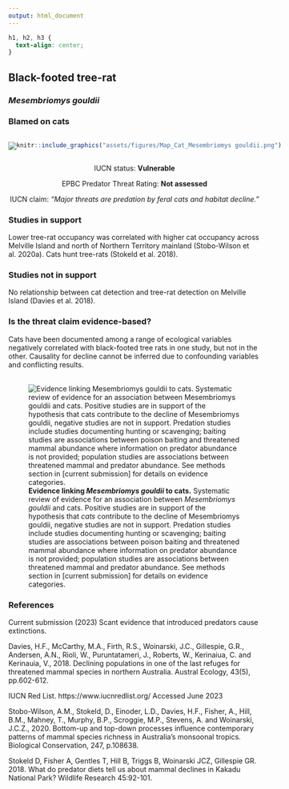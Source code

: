 ```yaml
---
output: html_document
---
```

```css
h1, h2, h3 {
  text-align: center;
}
```

## **Black-footed tree-rat**
### *Mesembriomys gouldii*
### Blamed on cats

:::: {style="display: flex;"}

[![](assets/photos/Mesembriomys gouldii.png)](https://www.inaturalist.org/photos/20174315?size=original)

::: {}

:::

::: {}
  ```r
  knitr::include_graphics("assets/figures/Map_Cat_Mesembriomys gouldii.png")
  ```
:::

::::
<center>
IUCN status: **Vulnerable**

EPBC Predator Threat Rating: **Not assessed**

IUCN claim: *"Major threats are predation by feral cats and habitat decline."*

</center>

### Studies in support

Lower tree-rat occupancy was correlated with higher cat occupancy across Melville Island and north of Northern Territory mainland (Stobo-Wilson et al. 2020a). Cats hunt tree-rats (Stokeld et al. 2018).

### Studies not in support

No relationship between cat detection and tree-rat detection on Melville Island (Davies et al. 2018).

### Is the threat claim evidence-based?

Cats have been documented among a range of ecological variables negatively correlated with black-footed tree rats in one study, but not in the other. Causality for decline cannot be inferred due to confounding variables and conflicting results.
<br>
<br>

![**Evidence linking *Mesembriomys gouldii* to cats.** Systematic review of evidence for an association between *Mesembriomys gouldii* and cats. Positive studies are in support of the hypothesis that *cats* contribute to the decline of Mesembriomys gouldii, negative studies are not in support. Predation studies include studies documenting hunting or scavenging; baiting studies are associations between poison baiting and threatened mammal abundance where information on predator abundance is not provided; population studies are associations between threatened mammal and predator abundance. See methods section in [current submission] for details on evidence categories.](assets/figures/Main_Evidence_Cat_Mesembriomys gouldii.png)

### References

Current submission (2023) Scant evidence that introduced predators cause extinctions.

Davies, H.F., McCarthy, M.A., Firth, R.S., Woinarski, J.C., Gillespie, G.R., Andersen, A.N., Rioli, W., Puruntatameri, J., Roberts, W., Kerinaiua, C. and Kerinauia, V., 2018. Declining populations in one of the last refuges for threatened mammal species in northern Australia. Austral Ecology, 43(5), pp.602-612.

IUCN Red List. https://www.iucnredlist.org/ Accessed June 2023

Stobo-Wilson, A.M., Stokeld, D., Einoder, L.D., Davies, H.F., Fisher, A., Hill, B.M., Mahney, T., Murphy, B.P., Scroggie, M.P., Stevens, A. and Woinarski, J.C.Z., 2020. Bottom-up and top-down processes influence contemporary patterns of mammal species richness in Australia's monsoonal tropics. Biological Conservation, 247, p.108638.

Stokeld D, Fisher A, Gentles T, Hill B, Triggs B, Woinarski JCZ, Gillespie GR. 2018. What do predator diets tell us about mammal declines in Kakadu National Park? Wildlife Research 45:92-101.

